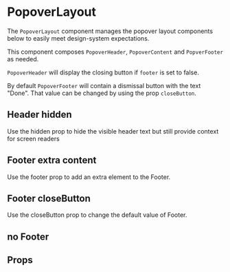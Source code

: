 
<Meta component={PopoverLayout} title="Docs/PopoverLayout" />

# PopoverLayout

The `PopoverLayout` component manages the popover layout components below to easily meet design-system expectations.

This component composes `PopoverHeader`, `PopoverContent` and `PopverFooter` as needed.

`PopoverHeader` will display the closing button if `footer` is set to false.

By default `PopoverFooter` will contain a dismissal button with the text "Done". That value can be changed by using the prop `closeButton`.

<Editor code={storyHeader} />

## Header hidden

Use the hidden prop to hide the visible header text but still provide context for screen readers

<Editor code={storyHeaderHideHeading} />

## Footer extra content

Use the footer prop to add an extra element to the Footer.

<Editor code={storyFull} />

## Footer closeButton

Use the closeButton prop to change the default value of Footer.

<Editor code={storyFooterCloseButton} />

## no Footer

<Editor code={storyNoFooter} />

## Props

<ArgsTable of={PopoverLayout} exclude={excludedProps} />
